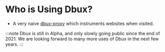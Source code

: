 # Who is Using Dbux?


* A very naive [dbux-proxy](https://github.com/Domiii/proxy-play) which instruments websites when visited.


:::note
Dbux is still in Alpha, and only slowly going public since the end of 2021. We are looking forward to many more uses of Dbux in the next few years.
:::